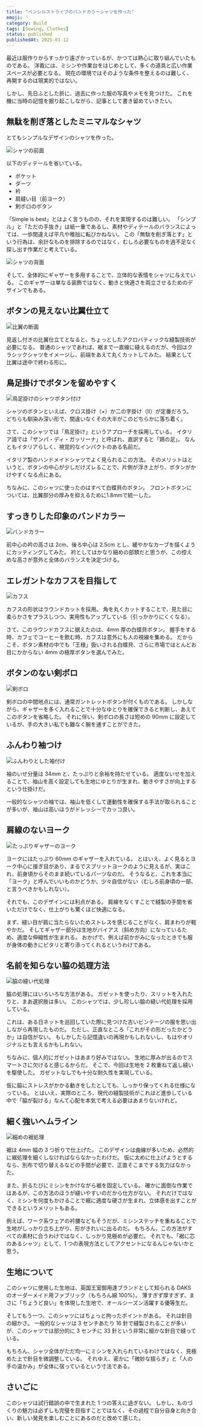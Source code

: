 ```yaml
---
title: "ペンシルストライプのバンドカラーシャツを作った"
emoji: 🪡
category: Build
tags: [Sewing, Clothes]
status: published
publishedAt: 2025-01-12
---
```


最近は服作りからすっかり遠ざかっているが、かつては熱心に取り組んでいたものである。
洋裁には、ミシンや作業台をはじめとして、多くの道具と広い作業スペースが必要となる。
現在の環境ではそのような条件を整えるのは難しく、再開するのは現実的ではない。

しかし、先日ふとした折に、過去に作った服の写真やメモを見つけた。
これを機に当時の記憶を掘り起こしながら、記事として書き留めていきたい。

## 無駄を削ぎ落としたミニマルなシャツ

とてもシンプルなデザインのシャツを作った。

![シャツの前面](/images/build/2025-01-12/01.jpg "シャツの前面")

以下のディテールを省いている。

- ポケット
- ダーツ
- 衿
- 肩縫い目（前ヨーク）
- 剣ボロのボタン

「Simple is best」とはよく言うものの、それを実現するのは難しい。
「シンプル」と「ただの手抜き」は紙一重であるし、素材やディテールのバランスによっては、一歩間違えば平凡や稚拙に転びかねない。
この「無駄を削ぎ落とす」という行為は、余計なものを排除するのではなく、むしろ必要なものを過不足なく探し出す作業だと考えている。

![シャツの背面](/images/build/2025-01-12/02.jpg "シャツの背面")

そして、全体的にギャザーを多用することで、立体的な表情をシャツに与えている。
このギャザーは単なる装飾ではなく、動きと快適さを両立させるためのデザインでもある。

## ボタンの見えない比翼仕立て

![比翼の断面](/images/build/2025-01-12/03.jpg "比翼の断面")

見返し付きの比翼仕立てとなると、ちょっとしたアクロバティックな縫製技術が必要になる。
普通のシャツであれば、裾まで一直線に縫えるのだが、今回はクラシックシャツをイメージし、前端をあえて丸くカットしてみた。
結果として比翼は途中で終わる形に。

## 鳥足掛けでボタンを留めやすく

![鳥足掛けのシャツボタン付け](/images/build/2025-01-12/04.jpg "鳥足掛けのシャツボタン付け")

シャツのボタンといえば、クロス掛け（×）か二の字掛け（Ⅱ）が定番だろう。
どちらも馴染み深い形で、間違いなくその大半がこのどちらかに落ち着く。

さて、このシャツでは「鳥足掛け」というアプローチを採用している。
イタリア語では「ザンパ・ディ・ガッリーナ」と呼ばれ、直訳すると「鶏の足」。
なんともイタリアらしく、視覚的なインパクトのある名前だ。

イタリア製のハンドメイドシャツでよく見られるこの方法。
そのメリットはというと、ボタンの中心が少しだけズレることで、片側が浮き上がり、ボタンがかけやすくなる点にある。

ちなみに、このシャツに使ったのはすべて白蝶貝のボタン。
フロントボタンについては、比翼部分の厚みを抑えるために1.8mmで統一した。

## すっきりした印象のバンドカラー

![バンドカラー](/images/build/2025-01-12/05.jpg)

前中心の衿の高さは 2cm、後ろ中心は 2.5cm とし、緩やかなカーブを描くようにカッティングしてみた。
衿としてはかなり細めの部類だと思うが、この控えめな高さが意外と全体のバランスを決定づける。

## エレガントなカフスを目指して

![カフス](/images/build/2025-01-12/06.jpg)

カフスの形状はラウンドカットを採用。
角を丸くカットすることで、見た目に柔らかさをプラスしつつ、実用性もアップしている（引っかかりにくくなる）。

さて、このラウンドカフスに据えたのは、4mm 厚の白蝶貝ボタン。
握手をする時、カフェでコーヒーを飲む時、カフスは意外にも人の視線を集める。
だからこそ、ボタン素材の中でも「王様」扱いされる白蝶貝、さらに市場でほとんどお目にかからない 4mm の極厚ボタンを選んでみた。


## ボタンのない剣ボロ

![剣ボロ](/images/build/2025-01-12/07.jpg)

剣ボロの中間地点には、通常ガントレットボタンが付くものである。
しかしながら、ギャザーを多く入れることで十分なゆとりを確保できると判断し、あえてこのボタンを省略した。
それに伴い、剣ボロの長さは短めの 90mm に設定しているが、手の大きい私でも難なく腕を通すことができた。

## ふんわり袖つけ

![ふんわりとした袖付け](/images/build/2025-01-12/08.jpg)

袖のいせ分量は 34mm と、たっぷりと余裕を持たせている。
適度ないせを加えることで、袖山を高く設定しても生地にゆとりが生まれ、動きやすさが向上するという仕掛けだ。

一般的なシャツの袖では、袖山を低くして運動性を確保する手法が取られることが多いが、袖山は高いほうがドレッシーでカッコ良い。

## 肩線のないヨーク

![たっぷりギャザーのヨーク](/images/build/2025-01-12/09.jpg)

ヨークにはたっぷり 60mm のギャザーを入れている。
とはいえ、よく見るとヨーク中心に接ぎ目があり、まるでスプリットヨークのように見えるが、実はこれ、前身頃からそのまま続いているパーツなのだ。
そうなると、これを本当に「ヨーク」と呼んでいいものかどうか、少々自信がない（むしろ前身頃の一部、と言うべきかもしれない）。

それでも、このデザインには利点がある。
肩線をなくすことで縫製の手間を省いただけでなく、仕上がりも驚くほど快適になる。

まず、縫い目が肩に当たらないためストレスを感じることがなく、肩まわりが軽やかだ。
そしてギャザー部分は生地がバイアス（斜め方向）になっているため、適度な伸縮性が生まれる。
おかげで、例えば前かがみになったときでも服が身体の動きにピタリと寄り添ってくれるというわけである。

## 名前を知らない脇の処理方法

![脇の縫い代処理](/images/build/2025-01-12/10.jpg)

脇の処理にはいろいろな方法がある。
ガゼットを使ったり、スリットを入れたりと、まあ選択肢は多い。
このシャツでは、少し珍しい脇の縫い代処理を採用している。

これは、ある日ネットを巡回していた際に見つけた古いビンテージの服を思い出しながら再現したものだ。
ただし、正直なところ「これがその形だったかどうか」は自信がない。
もしかしたら記憶違いの再現かもしれないし、もはやオリジナルとも言えるかもしれない。

ちなみに、個人的にガゼットはあまり好みではない。
生地に厚みが出るのでスマートさに欠けると感じるからだ。
そこで、今回は生地を 2 枚重ねて返し縫いを駆使した。
ガゼットなしでも十分な耐久性を実現している。

仮に脇にストレスがかかる動きをしたとしても、しっかり保ってくれる仕様になっている。
とはいえ、実際のところ、現代の縫製技術がこれほど進歩している中で「脇が裂ける」なんて心配を本気で考える必要はあまりないけれど。

## 細く強いヘムライン

![細めの裾処理](/images/build/2025-01-12/11.jpg)

裾は 4mm 幅の 3 つ折りで仕上げた。
このデザインは曲線が多いため、必然的に裾処理を細くしなければならなかったわけだ。
仮に太めに仕上げようとするなら、別布で切り替えるなどの手間が必要で、正直そこまでする気力はなかった。

また、折るたびにミシンをかけながら裾を固定している。
確かに面倒な作業ではあるが、この方法のほうが縫いやすいのだから仕方がない。
それだけではなく、ミシンを何度もかけることで裾に適度な硬さが生まれ、立体感を出すことができるというメリットもある。

例えば、ワーク系ウェアの衿腰などもそうだが、ミシンステッチを重ねることで生地がしっかり立ち上がり、形がきれいに出るのだ。
もちろん、この方法がすべての素材に合うわけではなく、しっかり見極めが必要だ。
それでも、「裾に芯のあるシャツ」として、1 つの表現方法としてアクセントになるんじゃないかと思う。

## 生地について

このシャツに使用した生地は、英国王室御用達ブランドとして知られる DAKS のオーダーメイド用ファブリック（もちろん綿 100%）。
薄すぎず厚すぎず、まさに「ちょうど良い」を体現した生地で、オールシーズン活躍する優等生だ。

そしてもう一つ、このシャツにはちょっと拘ったポイントがある。
それは針目の細かさ。
一般的なシャツは 3 センチあたり 16 針で縫製されることが多いが、このシャツでは部分的に 3 センチに 33 針という非常に細かな針目で縫っている。

もちろん、シャツ全体がただ均一にミシンを入れられているわけではなく、見極めた上で針目を微調整している。
それゆえ、密かに「微妙な揺らぎ」と「人の手の温かみ」が全体に宿っているという寸法である。

## さいごに

このシャツは試行錯誤の中で生まれた 1 つの答えに過ぎない。
しかし、ものづくりの魅力は必ずしも完璧を目指すことではなく、その過程で自分自身と向き合い、新しい発見を楽しむことにあるのだと改めて感じた。
